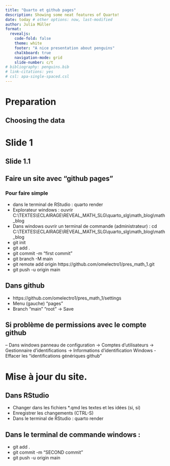 ```yaml
---
title: "Quarto et github pages"
description: Showing some neat features of Quarto!
date: today # other options: now, last-modified
author: Julia Müller 
format:
  revealjs:
    code-fold: false
    theme: white
    footer: "A nice presentation about penguins"
    chalkboard: true
    navigation-mode: grid
    slide-number: c/t
# bibliography: penguins.bib
# link-citations: yes
# csl: apa-single-spaced.csl
---
```


# Preparation

## Choosing the data

# Slide 1

## Slide 1.1

## Faire un site avec "github pages" {.scrollable}


### Pour faire simple

- dans le terminal de RStudio : quarto render
- Explorateur windows : ouvrir C:\\TEXTES\\ECLAIRAGE\\REVEAL_MATH_SLG\\quarto_slg\\math_blog\\math_blog
- Dans windows ouvrir un terminal de commande (administrateur) : cd C:\\TEXTES\\ECLAIRAGE\\REVEAL_MATH_SLG\\quarto_slg\\math_blog\\math_blog
- git init
- git add .
- git commit -m "first commit"
- git branch -M main
- git remote add origin https://github.com/omelectro1/pres_math_1.git
- git push -u origin main

## Dans github

- https://github.com/omelectro1/pres_math_1/settings
- Menu (gauche) "pages"
- Branch "main" "root" -> Save

## Si problème de permissions avec le compte github

-- Dans windows panneau de configuration -> Comptes d'utilisateurs -> Gestionnaire d'identifications -> Informations d'identification Windows
- Effacer les "identifications génériques github"

# Mise à jour du site.

## Dans RStudio

- Changer dans les fichiers *.qmd les textes et les idées (si, si)
- Enregistrer les changements (CTRL-S)
- Dans le terminal de RStudio : quarto render


## Dans le terminal de commande windows : 

- git add .
- git commit -m "SECOND commit"
- git push -u origin main